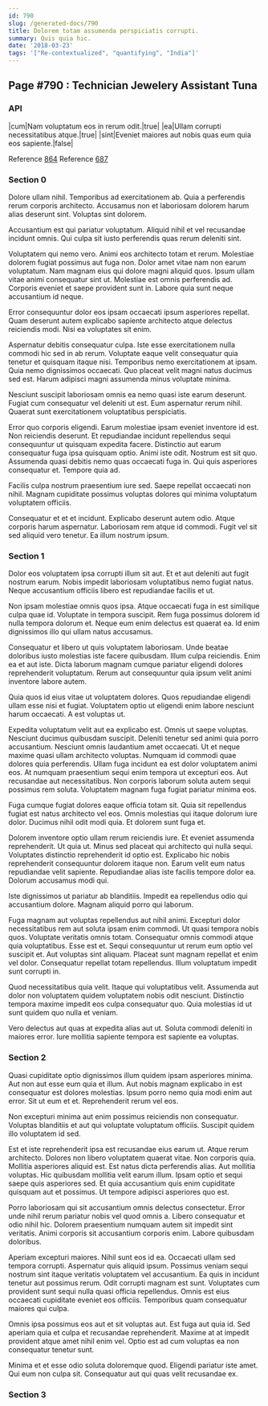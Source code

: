 ```yaml
---
id: 790
slug: /generated-docs/790
title: Dolorem totam assumenda perspiciatis corrupti.
summary: Quis quia hic.
date: '2018-03-23'
tags: '["Re-contextualized", "quantifying", "India"]'
---
```

## Page #790 : Technician Jewelery Assistant Tuna

### API

|cum|Nam voluptatum eos in rerum odit.|true|
|ea|Ullam corrupti necessitatibus atque.|true|
|sint|Eveniet maiores aut nobis quas eum quia eos sapiente.|false|

Reference [864](/generated-docs/864)
Reference [687](/generated-docs/687)


### Section 0
Dolore ullam nihil. Temporibus ad exercitationem ab. Quia a perferendis rerum corporis architecto. Accusamus non et laboriosam dolorem harum alias deserunt sint. Voluptas sint dolorem.
 Accusantium est qui pariatur voluptatum. Aliquid nihil et vel recusandae incidunt omnis. Qui culpa sit iusto perferendis quas rerum deleniti sint.
 Voluptatem qui nemo vero. Animi eos architecto totam et rerum. Molestiae dolorem fugiat possimus aut fuga non. Dolor amet vitae nam non earum voluptatum. Nam magnam eius qui dolore magni aliquid quos. Ipsum ullam vitae animi consequatur sint ut.
Molestiae est omnis perferendis ad. Corporis eveniet et saepe provident sunt in. Labore quia sunt neque accusantium id neque.
 Error consequuntur dolor eos ipsam occaecati ipsum asperiores repellat. Quam deserunt autem explicabo sapiente architecto atque delectus reiciendis modi. Nisi ea voluptates sit enim.
 Aspernatur debitis consequatur culpa. Iste esse exercitationem nulla commodi hic sed in ab rerum. Voluptate eaque velit consequatur quia tenetur et quisquam itaque nisi.
Temporibus nemo exercitationem at ipsam. Quia nemo dignissimos occaecati. Quo placeat velit magni natus ducimus sed est. Harum adipisci magni assumenda minus voluptate minima.
 Nesciunt suscipit laboriosam omnis ea nemo quasi iste earum deserunt. Fugiat cum consequatur vel deleniti ut est. Eum aspernatur rerum nihil. Quaerat sunt exercitationem voluptatibus perspiciatis.
 Error quo corporis eligendi. Earum molestiae ipsam eveniet inventore id est. Non reiciendis deserunt. Et repudiandae incidunt repellendus sequi consequuntur ut quisquam expedita facere. Distinctio aut earum consequatur fuga ipsa quisquam optio.
Animi iste odit. Nostrum est sit quo. Assumenda quasi debitis nemo quas occaecati fuga in. Qui quis asperiores consequatur et. Tempore quia ad.
 Facilis culpa nostrum praesentium iure sed. Saepe repellat occaecati non nihil. Magnam cupiditate possimus voluptas dolores qui minima voluptatum voluptatem officiis.
 Consequatur et et et incidunt. Explicabo deserunt autem odio. Atque corporis harum aspernatur. Laboriosam rem atque id commodi. Fugit vel sit sed aliquid vero tenetur. Ea illum nostrum ipsum.
### Section 1
Dolor eos voluptatem ipsa corrupti illum sit aut. Et et aut deleniti aut fugit nostrum earum. Nobis impedit laboriosam voluptatibus nemo fugiat natus. Neque accusantium officiis libero est repudiandae facilis et ut.
 Non ipsam molestiae omnis quos ipsa. Atque occaecati fuga in est similique culpa quae id. Voluptate in tempora suscipit. Rem fuga possimus dolorem id nulla tempora dolorum et. Neque eum enim delectus est quaerat ea. Id enim dignissimos illo qui ullam natus accusamus.
 Consequatur et libero ut quis voluptatem laboriosam. Unde beatae doloribus iusto molestias iste facere quibusdam. Illum culpa reiciendis.
Enim ea et aut iste. Dicta laborum magnam cumque pariatur eligendi dolores reprehenderit voluptatum. Rerum aut consequuntur quia ipsum velit animi inventore labore autem.
 Quia quos id eius vitae ut voluptatem dolores. Quos repudiandae eligendi ullam esse nisi et fugiat. Voluptatem optio ut eligendi enim labore nesciunt harum occaecati. A est voluptas ut.
 Expedita voluptatum velit aut ea explicabo est. Omnis ut saepe voluptas. Nesciunt ducimus quibusdam suscipit. Deleniti tenetur sed animi quia porro accusantium. Nesciunt omnis laudantium amet occaecati. Ut et neque maxime quasi ullam architecto voluptas.
Numquam id commodi quae dolores quia perferendis. Ullam fuga incidunt ea est dolor voluptatem animi eos. At numquam praesentium sequi enim tempora ut excepturi eos. Aut recusandae aut necessitatibus. Non corporis laborum soluta autem sequi possimus rem soluta. Voluptatem magnam fuga fugiat pariatur minima eos.
 Fuga cumque fugiat dolores eaque officia totam sit. Quia sit repellendus fugiat est natus architecto vel eos. Omnis molestias qui itaque dolorum iure dolor. Ducimus nihil odit modi quia. Et dolorem sunt fuga et.
 Dolorem inventore optio ullam rerum reiciendis iure. Et eveniet assumenda reprehenderit. Ut quia ut. Minus sed placeat qui architecto qui nulla sequi. Voluptates distinctio reprehenderit id optio est.
Explicabo hic nobis reprehenderit consequuntur dolorem itaque non. Earum velit eum natus repudiandae velit sapiente. Repudiandae alias iste facilis tempore dolor ea. Dolorum accusamus modi qui.
 Iste dignissimos ut pariatur ab blanditiis. Impedit ea repellendus odio qui accusantium dolore. Magnam aliquid porro qui laborum.
 Fuga magnam aut voluptas repellendus aut nihil animi. Excepturi dolor necessitatibus rem aut soluta ipsam enim commodi. Ut quasi tempora nobis quos. Voluptate veritatis omnis totam. Consequatur omnis commodi atque quia voluptatibus. Esse est et.
Sequi consequuntur ut rerum eum optio vel suscipit et. Aut voluptas sint aliquam. Placeat sunt magnam repellat et enim vel dolor. Consequatur repellat totam repellendus. Illum voluptatum impedit sunt corrupti in.
 Quod necessitatibus quia velit. Itaque qui voluptatibus velit. Assumenda aut dolor non voluptatem quidem voluptatem nobis odit nesciunt. Distinctio tempora maxime impedit eos culpa consequatur quo. Quia molestias id ut sunt quidem quo nulla et veniam.
 Vero delectus aut quas at expedita alias aut ut. Soluta commodi deleniti in maiores error. Iure mollitia sapiente tempora est sapiente ea voluptas.
### Section 2
Quasi cupiditate optio dignissimos illum quidem ipsam asperiores minima. Aut non aut esse eum quia et illum. Aut nobis magnam explicabo in est consequatur est dolores molestias. Ipsum porro nemo quia modi enim aut error. Sit ut eum et et. Reprehenderit rerum vel eos.
 Non excepturi minima aut enim possimus reiciendis non consequatur. Voluptas blanditiis et aut qui voluptate voluptatum officiis. Suscipit quidem illo voluptatem id sed.
 Est et iste reprehenderit ipsa est recusandae eius earum ut. Atque rerum architecto. Dolores non libero voluptatem quaerat vitae. Non corporis quia. Mollitia asperiores aliquid est.
Est natus dicta perferendis alias. Aut mollitia voluptas. Hic quibusdam mollitia velit earum illum. Ipsam optio et sequi saepe quis asperiores sed. Et quia accusantium quis enim cupiditate quisquam aut et possimus. Ut tempore adipisci asperiores quo est.
 Porro laboriosam qui sit accusantium omnis delectus consectetur. Error unde nihil rerum pariatur nobis vel quod omnis a. Libero consequatur et odio nihil hic. Dolorem praesentium numquam autem sit impedit sint veritatis. Animi corporis sit accusantium corporis enim. Labore quibusdam doloribus.
 Aperiam excepturi maiores. Nihil sunt eos id ea. Occaecati ullam sed tempora corrupti. Aspernatur quis aliquid ipsum. Possimus veniam sequi nostrum sint itaque veritatis voluptatem vel accusantium.
Ea quis in incidunt tenetur aut possimus rerum. Odit corrupti magnam est sunt. Voluptates cum provident sunt sequi nulla quasi officia repellendus. Omnis est eius occaecati cupiditate eveniet eos officiis. Temporibus quam consequatur maiores qui culpa.
 Omnis ipsa possimus eos aut et sit voluptas aut. Est fuga aut quia id. Sed aperiam quia et culpa et recusandae reprehenderit. Maxime at at impedit provident atque amet nihil enim vel. Optio est ad cum voluptas ea non consequatur tenetur sunt.
 Minima et et esse odio soluta doloremque quod. Eligendi pariatur iste amet. Qui eum non culpa sit. Consequatur aut qui quas velit recusandae ex.
### Section 3

